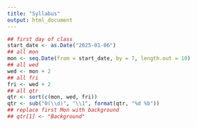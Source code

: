 ```yaml
---
title: "Syllabus"
output: html_document
---
```


```r
## first day of class
start_date <- as.Date("2025-01-06")
## all mon
mon <- seq.Date(from = start_date, by = 7, length.out = 10)
## all wed
wed <- mon + 2
## all fri
fri <- wed + 2
## all qtr
qtr <- sort(c(mon, wed, fri))
qtr <- sub("0(\\d)", "\\1", format(qtr, "%d %b"))
## replace first Mon with background
## qtr[1] <- "Background"
```


